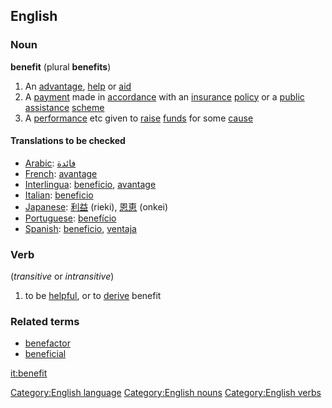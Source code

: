 ==English==
[[Category:English language]]
===Noun===
'''benefit''' (plural '''benefits''')
#An [[advantage]], [[help]] or [[aid]]
#A [[payment]] made in [[accordance]] with an [[insurance]] [[policy]] or a [[public]] [[assistance]] [[scheme]]
#A [[performance]] etc given to [[raise]] [[fund]]s for some [[cause]]
====Translations to be checked==== 
*[[Arabic]]: [[فائدة]]
*[[French]]: [[avantage]] 
*[[Interlingua]]: [[beneficio]], [[avantage]] 
*[[Italian]]: [[beneficio]] 
*[[Japanese]]: [[利益]] (rieki), [[恩恵]] (onkei)
*[[Portuguese]]: [[benefício]] 
*[[Spanish]]: [[beneficio]], [[ventaja]]
===Verb===
{{En-infl-reg-consonant|benefit||}} (''transitive'' or ''intransitive'')
#to be [[helpful]], or to [[derive]] benefit

===Related terms===
*[[benefactor]]
*[[beneficial]]

[[it:benefit]]
[[Category:English nouns]]
[[Category:English verbs]]